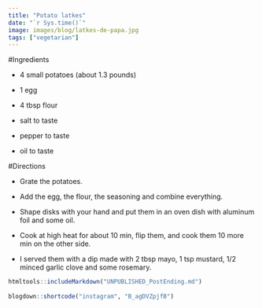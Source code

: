 ```yaml
---
title: "Potato latkes"
date: "`r Sys.time()`"
image: images/blog/latkes-de-papa.jpg
tags: ["vegetarian"]
---
```



#Ingredients

- 4 small potatoes (about 1.3 pounds)

- 1 egg

- 4 tbsp flour

- salt to taste

- pepper to taste

- oil to taste


#Directions

- Grate the potatoes.

- Add the egg, the flour, the seasoning and combine everything.

- Shape disks with your hand and put them in an oven dish with aluminum foil and some oil.

- Cook at high heat for about 10 min, flip them, and cook them 10 more min on the other side.

- I served them with a dip made with 2 tbsp mayo, 1 tsp mustard, 1/2 minced garlic clove and some rosemary.


```r
htmltools::includeMarkdown("UNPUBLISHED_PostEnding.md")
 
blogdown::shortcode("instagram", "B_agDVZpjfB")
```
